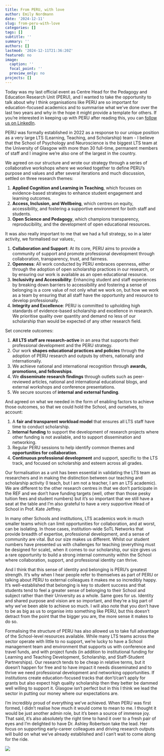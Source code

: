 ```yaml
---
title: From PERU, with love
author: Emily Nordmann
date: '2024-12-11'
slug: from-peru-with-love
categories: []
tags: []
subtitle: ''
summary: ''
authors: []
lastmod: '2024-12-11T21:36:20Z'
featured: no
image:
  caption: ''
  focal_point: ''
  preview_only: no
projects: []
---
```



Today was my last official event as Centre Head for the Pedagogy and Education Research Unit (PERU), and I wanted to take the opportunity to talk about why I think organisations like PERU are so important for education-focused academics and to summarise what we’ve done over the last two years and why in the hope it might provide a template for others. If you're interested in keeping up with PERU after reading this, you can [follow us on LinkedIn](https://www.linkedin.com/company/pedagogy-and-education-research-unit/).

PERU was formally established in 2022 as a response to our unique position as a very large LTS (Learning, Teaching, and Scholarship) team - I believe that the School of Psychology and Neuroscience is the biggest LTS team at the University of Glasgow with more than 30 full-time, permanent members of staff and I imagine we're also one of the largest in the country.

We agreed on our structure and wrote our strategy through a series of collaborative workshops where we worked together to define PERU’s purpose and values and after several iterations and much discussion, settled on three research themes:

1. **Applied Cognition and Learning in Teaching**, which focuses on evidence-based strategies to enhance student engagement and learning outcomes.  
2. **Access, Inclusion, and Wellbeing**, which centres on equity, accessibility, and fostering a supportive environment for both staff and students.  
3. **Open Science and Pedagogy**, which champions transparency, reproducibility, and the development of open educational resources.

It was also really important to me that we had a full strategy, so in a later activity, we formalised our values:,

1. **Collaboration and Support**: At its core, PERU aims to provide a community of support and promote professional development through collaboration, transparency, trust, and fairness.
2. **Openness**: All work conducted by PERU embraces openness, either through the adoption of open scholarship practices in our research, or by ensuring our work is available as an open educational resource.
3. **Inclusivity and Accessibility**: Enhancing student and staff experiences by breaking down barriers to accessibility and fostering a sense of belonging is a core value of not only what we work on, but how we work as a team by ensuring that all staff have the opportunity and resource to develop professionally.
4. **Integrity and Excellence**: PERU is committed to upholding high standards of evidence-based scholarship and excellence in research. We prioritise quality over quantity and demand no less of our scholarship than would be expected of any other research field.

Set concrete outcomes:

1. **All LTS staff are research-active** in an area that supports their professional development and the PERU strategy.
2. Our work **shapes educational practices and policies** through the adoption of PERU research and outputs by others, nationally and internationally.
3. We achieve national and international recognition through **awards, promotions, and fellowships**. 
4. We **disseminate research findings** through outlets such as peer-reviewed articles, national and international educational blogs, and external workshops and conference presentations.
5. We secure sources of **internal and external funding**.

And agreed on what we needed in the form of enabling factors to achieve those outcomes, so that we could hold the School, and ourselves, to account:

1. A **fair and transparent workload model** that ensures all LTS staff have time to conduct scholarship.
2. **Internal funding** to support the development of research projects where other funding is not available, and to support dissemination and networking.
3. Regular PERU sessions to help identify common themes and **opportunities for collaboration**.
4. **Continuous professional development** and support, specific to the LTS track, and focused on scholarship and esteem across all grades.

Our formalisation as a unit has been essential in validating the LTS team as researchers and in making the distinction between our teaching and scholarship activity (I teach, but I am not a teacher, I am an LTS academic). We are different to the other research centres in that we don't participate in the REF and we don't have funding targets (well, other than those pesky tuition fees and student numbers) but it's so important that we still have a seat at the table and I'm also grateful to have a very supportive Head of School in Prof. Kate Jeffrey.

In many other Schools and institutions, LTS academics work in much smaller teams which can limit opportunities for collaboration, and at worst, can be isolating. In those cases, institution-wide SoTL Networks that provide breadth of expertise, professional development, and a sense of community are vital. But our size makes us different. Whilst our student numbers have presented us with challenges for teaching (everything must be designed for scale), when it comes to our scholarship, our size gives us a rare opportunity to build a strong internal community within the School where collaboration, support, and professional identity can thrive. 

And I think that this sense of identity and belonging is PERU’s greatest strength. It’s why when I hear people refer to themselves as part of PERU or talking about PERU to external colleagues it makes me so incredibly happy. It's well-established that belonging is key to student success and that students tend to feel a greater sense of belonging to their School and subject rather than their University as a whole. Same goes for us. Identity and shared purpose and vision are so important, and they’re a big part of why we’ve been able to achieve so much. I will also note that you don't have to be as big as us to organise into something like PERU, but this doesn't detract from the point that the bigger you are, the more sense it makes to do so.

Formalising the structure of PERU has also allowed us to take full advantage of the School-level resources available. While many LTS teams across the sector operate with little to no support, we’re lucky to have a School management team and environment that supports us with conference and travel funds, and with project funds (in addition to institutional funding for Learning and Teaching Development, Scholarship, and Staff-Student Partnerships). Our research tends to be cheap in relative terms, but it doesn't happen for free and to have impact it needs disseminated and to thrive we need professional development and networking opportunities. If institutions create education-focused tracks that don't/can't apply for grants but also expect high quality scholarship then they better be dammed well willing to support it. Glasgow isn't perfect but in this I think we lead the sector in putting our money where our expectations are.

I’m incredibly proud of everything we’ve achieved. When PERU was first formed, I didn’t realise how much it would come to mean to me. I thought it would be just another admin role, but it’s been a source of immense joy. That said, it’s also absolutely the right time to hand it over to a fresh pair of eyes and I’m delighted to have Dr. Ashley Robertson take the lead. Her focus on supporting early-career colleagues and driving research outputs will build on what we've already established and I can't wait to come along for the ride.

![](images/DSC00049.JPG)



